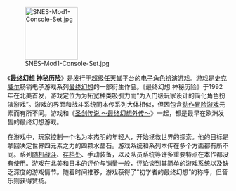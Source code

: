 [[File:SNES-Mod1-Console-Set.jpg|120px]]

《'''[[最终幻想_神秘历险|最终幻想 神秘历险]]'''》是发行于[[超级任天堂|超级任天堂]]平台的[[电子角色扮演游戏|电子角色扮演游戏]]。游戏是[[史克威尔|史克威尔]]畅销电子游戏系列[[最终幻想|最终幻想]]的一部衍生作品。《最终幻想 神秘历险》于1992年在北美首发，游戏定位为为拓宽种类吸引力而“为入门级玩家设计的简化角色扮演游戏”。游戏的界面和战斗系统同本传系列大体相似，但因包含[[动作冒险游戏|动作冒险游戏]]元素而有所不同。游戏和《[[圣剑传说_～最终幻想外传～|圣剑传说 ～最终幻想外传～]]》一起，都是最早在欧洲发售的最终幻想游戏。

在游戏中，玩家控制一个名为本杰明的年轻人，开始拯救世界的探索。他的目标是拿回决定世界四元素之力的四颗水晶石。游戏系统和系列本传在多个方面都有所不同。系列[[随机战斗|随机战斗]]、[[存档处|存档处]]、手动装备，以及队员系统等许多重要特点在本作都没有使用。游戏在北美和日本的评价与销量一般，评论谈到其简单的游戏系统以及缺乏深度的游戏情节。随着时间推移，游戏获得了“初学者的最终幻想”的称呼，但音乐则获得赞扬。